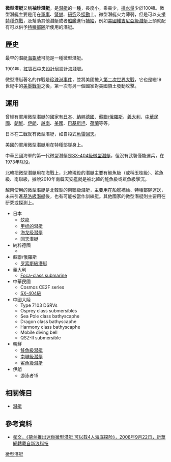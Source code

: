 {{命名}}
{{nofootnotes|time=2011-06-23T02:27:09+00:00}}
'''微型潜艇'''又稱'''袖珍潛艇'''，是[[潛艇|潛艇]]的一種，長度小，乘員少，[[排水量|排水量]]少於100頓。微型潛艇主要是用在[[軍事|軍事]]、[[警備|警備]]、[[研究|研究]]及[[探勘|探勘]]上。微型潛艇火力薄弱，但是可以支援[[特種作戰|特種作戰]]，及幫助其他潛艇或者[[船艦|船艦]]進行[[補給|補給]]，例如[[美國|美國]][[維吉尼亞級潛艇|維吉尼亞級潛艇]]上頭就配有可以供予[[特種部隊|特種部隊]]所使用的潛艇。

== 歷史 ==
最早的潛艇[[海龜號|海龜號]]可能是一種微型潛艇。{{cn}}

1901年，[[紅寶石中央設計局|紅寶石中央設計局]]設計[[海豚號|海豚號]]。{{cn}}

微型潛艇著名的作戰是[[珍珠港事件|珍珠港事件]]，並將美國捲入[[第二次世界大戰|第二次世界大戰]]，它也是繼19世紀中的[[美墨戰爭|美墨戰爭]]之後，第一次有另一個國家對美國領土發動攻擊。{{cn}}

== 運用 ==
曾經有軍用微型潛艇的國家有[[日本|日本]]、[[納粹德國|納粹德國]]、[[俄羅斯|蘇聯/俄羅斯]]、[[義大利|義大利]]、[[中華民國|中華民國]]、[[朝鮮|朝鮮]]、[[伊朗|伊朗]]、[[越南|越南]]、[[美國|美國]]、[[巴基斯坦|巴基斯坦]]、[[荷蘭|荷蘭]]等等。{{cn}}

日本在二戰就有微型潛艇，如自殺式[[魚雷|魚雷]][[回天|回天]]。{{cn}}

美國的軍用微型潛艇用在特種部隊身上。{{cn}}

中華民國海軍的第一代微型潛艇是[[SX-404級微型潛艇|SX-404級微型潛艇]]，但沒有武裝僅能運兵，在1973年除役。{{cn}}

北韓把微型潛艇用在海戰上，北韓現役的潛艇主要有鮭魚級（或稱玉桂級）、鯊魚級、南聯級，據說2010年南韓天安艦就是被北韓的鮭魚級或鯊魚級擊沉。{{cn}}

越南使用的微型潛艇是北韓製的南聯級潛艇，主要用在船艦補給、特種部隊運送，未來引進[[基洛級潛艇|基洛級潛艇]]後，也有可能被當作訓練艇。其他國家的微型潛艇則主要用在研究或探測上。{{cn}}

*日本
**蚊龍
**[[甲标的|甲标的]]潜艇
**[[海龙级潜艇|海龙级潜艇]]
**[[回天|回天]]潜艇
*納粹德國
**{{tsl|en|Seehund|Seehund微型攻擊潛艇|XXVII級Seehund}}
*蘇聯/俄羅斯
**[[罗索斯級潛艇|罗索斯級潛艇]]
*義大利
**[[Foca-class_submarine|Foca-class submarine]]
*中華民國
** Cosmos CE2F series
**[[SX-404級微型潛艇|SX-404級]]
*中國大陸
**Type 7103 DSRVs
**Osprey class submersibles
**Sea Pole class bathyscaphe
**Dragon class bathyscaphe
**Harmony class bathyscaphe
**Mobile diving bell
**QSZ-II submersible
*朝鮮
**[[鮭魚級潛艇_(朝鮮)|鮭魚級潜艇]]
**[[南聯級潜艇|南聯級潜艇]]
**[[鯊魚級潛艇_(朝鮮)|鯊魚級潜艇]]
*伊朗
**游泳者15

== 相關條目 ==
* [[潛艇|潛艇]]

== 參考資料 ==
* [http://news.xinhuanet.com/tech/2008-09/22/content_10090750.htm 孝文，《荷兰推出迷你微型潜艇 可以载4人海底探险》，2008年9月22日，新華網轉載自新浪科技] {{Wayback|url=http://news.xinhuanet.com/tech/2008-09/22/content_10090750.htm |date=20090429221220 }}

[[Category:微型潛艇|]]
{{19世纪和20世纪作战舰只类型}}
